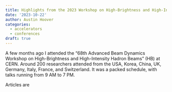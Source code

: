 ```yaml
---
title: Highlights from the 2023 Workshop on High-Brightness and High-Intensity Hadron Beams
date: '2023-10-22'
author: Austin Hoover
categories:
  - accelerators
  - conferences
draft: true
---
```


A few months ago I attended the "68th Advanced Beam Dynamics Workshop on High-Brightness and High-Intensity Hadron Beams" (HB) at CERN. Around 200 researchers attended from the USA, Korea, China, UK, Germany, Italy, France, and Switzerland.  It was a packed schedule, with talks running from 9 AM to 7 PM. 

Articles are 

